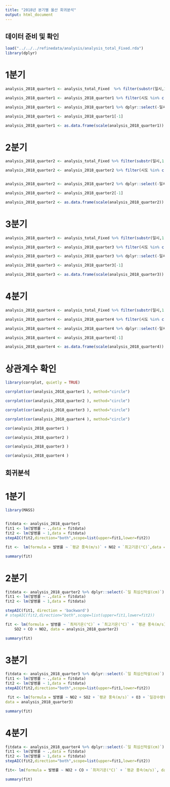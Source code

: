 ```yaml
---
title: "2018년 분기별 울산 회귀분석"
output: html_document
---
```


## 데이터 준비 및 확인

```r

load("../../../refinedata/analysis/analysis_total_Fixed.rda")
library(dplyr)


```

# 1분기

```r

analysis_2018_quarter1 <- analysis_total_Fixed  %>% filter(substr(일시,1,7)=='2017-12'|substr(일시,1,7)=='2018-01'|substr(일시,1,7)=='2018-02')

analysis_2018_quarter1 <- analysis_2018_quarter1 %>% filter(시도 %in% c("울산")) 

analysis_2018_quarter1 <- analysis_2018_quarter1 %>% dplyr::select(-일시,-시도,-년도,-인구수,-`최다풍향(16방위)`,-발생건수)

analysis_2018_quarter1 <- analysis_2018_quarter1[-1]

analysis_2018_quarter1 <- as.data.frame(scale(analysis_2018_quarter1))


```

# 2분기

```r

analysis_2018_quarter2 <- analysis_total_Fixed %>% filter(substr(일시,1,7)=='2018-03'|substr(일시,1,7)=='2018-04'|substr(일시,1,7)=='2018-05')

analysis_2018_quarter2 <- analysis_2018_quarter2 %>% filter(시도 %in% c("울산")) 


analysis_2018_quarter2 <- analysis_2018_quarter2 %>% dplyr::select(-일시,-시도,-년도,-인구수,-`최다풍향(16방위)`,-발생건수)

analysis_2018_quarter2 <- analysis_2018_quarter2[-1]

analysis_2018_quarter2 <- as.data.frame(scale(analysis_2018_quarter2))

```

# 3분기

```r

analysis_2018_quarter3 <- analysis_total_Fixed %>% filter(substr(일시,1,7)=='2018-06'|substr(일시,1,7)=='2018-07'|substr(일시,1,7)=='2018-08')

analysis_2018_quarter3 <- analysis_2018_quarter3 %>% filter(시도 %in% c("울산"))

analysis_2018_quarter3 <- analysis_2018_quarter3 %>% dplyr::select(-일시,-시도,-년도,-인구수,-`최다풍향(16방위)`,-발생건수)

analysis_2018_quarter3 <- analysis_2018_quarter3[-1]

analysis_2018_quarter3 <- as.data.frame(scale(analysis_2018_quarter3))

```

# 4분기

```r

analysis_2018_quarter4 <- analysis_total_Fixed %>% filter(substr(일시,1,7)=='2018-09'|substr(일시,1,7)=='2018-10'|substr(일시,1,7)=='2018-11')

analysis_2018_quarter4 <- analysis_2018_quarter4 %>% filter(시도 %in% c("울산")) 

analysis_2018_quarter4 <- analysis_2018_quarter4 %>% dplyr::select(-일시,-시도,-년도,-인구수,-`최다풍향(16방위)`,-발생건수)

analysis_2018_quarter4 <- analysis_2018_quarter4[-1]

analysis_2018_quarter4 <- as.data.frame(scale(analysis_2018_quarter4))

```

# 상관계수 확인

```r

library(corrplot, quietly = TRUE)

corrplot(cor(analysis_2018_quarter1 ), method="circle")

```


```r
corrplot(cor(analysis_2018_quarter2 ), method="circle")

```


```r
corrplot(cor(analysis_2018_quarter3 ), method="circle")

```


```r
corrplot(cor(analysis_2018_quarter4 ), method="circle")

```

```r
cor(analysis_2018_quarter1 )

```


```r
cor(analysis_2018_quarter2 )

```

```r
cor(analysis_2018_quarter3 )

```

```r
cor(analysis_2018_quarter4 )

```

## 회귀분석

# 1분기

```r

library(MASS)


fitdata <- analysis_2018_quarter1
fit1 <- lm(발병률 ~ .,data = fitdata)
fit2 <- lm(발병률 ~ 1,data = fitdata)
stepAIC(fit2,direction="both",scope=list(upper=fit1,lower=fit2))

```

```r
fit <-  lm(formula = 발병률 ~ `평균 풍속(m/s)` + NO2 + `최고기온(°C)`,data = analysis_2018_quarter1)

summary(fit)

```

# 2분기

```r
fitdata <- analysis_2018_quarter2 %>% dplyr::select(-`일 최심신적설(cm)`)
fit1 <- lm(발병률 ~ .,data = fitdata)
fit2 <- lm(발병률 ~ 1,data = fitdata)

stepAIC(fit1, direction = 'backward')
# stepAIC(fit2,direction="both",scope=list(upper=fit1,lower=fit2))

```

```r
fit <- lm(formula = 발병률 ~ `최저기온(°C)` + `최고기온(°C)` + `평균 풍속(m/s)` + 
    SO2 + CO + NO2, data = analysis_2018_quarter2)

summary(fit)

```

# 3분기

```r
fitdata <- analysis_2018_quarter3 %>% dplyr::select(-`일 최심신적설(cm)`)
fit1 <- lm(발병률 ~ .,data = fitdata)
fit2 <- lm(발병률 ~ 1,data = fitdata)
stepAIC(fit2,direction="both",scope=list(upper=fit1,lower=fit2))

```

```r
 fit <- lm(formula = 발병률 ~ NO2 + SO2 + `평균 풍속(m/s)` + O3 + `일강수량(mm)`, 
data = analysis_2018_quarter3)

summary(fit)

```

# 4분기

```r
fitdata <- analysis_2018_quarter4 %>% dplyr::select(-`일 최심신적설(cm)`)
fit1 <- lm(발병률 ~ .,data = fitdata)
fit2 <- lm(발병률 ~ 1,data = fitdata)
stepAIC(fit2,direction="both",scope=list(upper=fit1,lower=fit2))

```

```r
fit<- lm(formula = 발병률 ~ NO2 + CO + `최저기온(°C)` + `평균 풍속(m/s)`, data =analysis_2018_quarter4)

summary(fit)

```